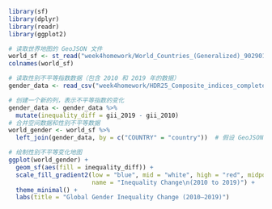 ```r

library(sf)
library(dplyr)
library(readr)
library(ggplot2)

```
```r
# 读取世界地图的 GeoJSON 文件
world_sf <- st_read("week4homework/World_Countries_(Generalized)_9029012925078512962.geojson")
colnames(world_sf)

# 读取性别不平等指数数据（包含 2010 和 2019 年的数据）
gender_data <- read_csv("week4homework/HDR25_Composite_indices_complete_time_series.csv")
```

```r
# 创建一个新的列，表示不平等指数的变化
gender_data <- gender_data %>%
  mutate(inequality_diff = gii_2019 - gii_2010)
# 合并空间数据和性别不平等数据
world_gender <- world_sf %>%
  left_join(gender_data, by = c("COUNTRY" = "country"))  # 假设 GeoJSON 中国家列为 name
```

```r
# 绘制性别不平等变化地图
ggplot(world_gender) +
  geom_sf(aes(fill = inequality_diff)) +
  scale_fill_gradient2(low = "blue", mid = "white", high = "red", midpoint = 0,
                       name = "Inequality Change\n(2010 to 2019)") +
  theme_minimal() +
  labs(title = "Global Gender Inequality Change (2010–2019)")

```


